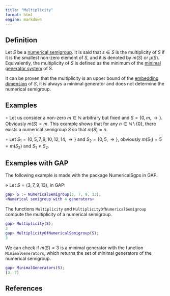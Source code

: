 ```yaml
---
title: "Multiplicity"
format: html
engine: markdown
---
```


## Definition

Let $S$ be a [numerical semigroup](Numerical-semigroup.qmd). It is said that $s \in S$ is the multiplicity of $S$ if it is the smallest non-zero element of $S$, and it is denoted by $m(S)$ or $\mu(S)$. Equivalently, the multiplicity of $S$ is defined as the minimum of the [minimal generator system](Minimal-set-of-generators.qmd) of S.

It can be proven that the multiplicity is an upper bound of the [embedding dimension](Embedding-dimension.qmd) of $S$, it is always a minimal generator and does not determine the numerical semigroup.

## Examples

$\circ$ Let us consider a non-zero $m \in \mathbb{N}$ arbitrary but fixed and $S = \{0, m, \rightarrow\}$. Obviously $m(S) = m$. This example shows that for any $n \in \mathbb{N} \setminus \{0\}$, there exists a numerical semigroup $S$ so that $m(S) = n$.

$\circ$ Let $S_1 = \{0, 5, 7, 9, 10, 12, 14, \rightarrow \}$ and $S_2 = \{0, 5, \rightarrow\}$, obviously $m(S_1) = 5 = m(S_2)$ and $S_1 \ne S_2$.

## Examples with GAP

The following example is made with the package NumericalSgps in GAP.

$\diamond$ Let $S = \langle 3, 7, 9, 13 \rangle$, in GAP:

``` gap
gap> S := NumericalSemigroup(3, 7, 9, 13);
<Numerical semigroup with 4 generators>
```

The functions `Multiplicity` and `MultiplicityOfNumericalSemigroup` compute the multiplicity of a numerical semigroup.

``` gap
gap> Multiplicity(S);
3
gap> MultiplicityOfNumericalSemigroup(S);
3
```

We can check if $m(S) = 3$ is a minimal generator with the function `MinimalGenerators`, which returns the set of minimal generators of the numerical semigroup.

``` gap
gap> MinimalGenerators(S);
[3, 7]
```

## References
